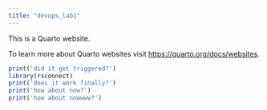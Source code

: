 ```yaml
---
title: "devops_lab1"
---
```


This is a Quarto website.

To learn more about Quarto websites visit <https://quarto.org/docs/websites>.

```r
print('did it get triggered?')
library(rsconnect)
print('does it work finally?')
print('how about now?')
print('how about nowwww?')
```
